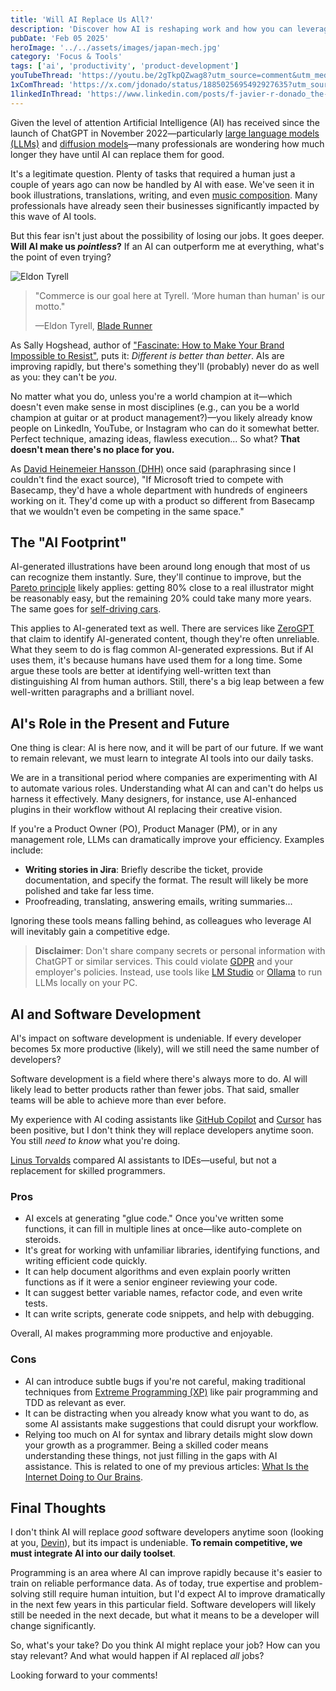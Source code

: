 ```yaml
---
title: 'Will AI Replace Us All?'
description: 'Discover how AI is reshaping work and how you can leverage it to stay relevant, boost productivity, and enhance creativity'
pubDate: 'Feb 05 2025'
heroImage: '../../assets/images/japan-mech.jpg'
category: 'Focus & Tools'
tags: ['ai', 'productivity', 'product-development']
youTubeThread: 'https://youtu.be/2gTkpQZwag8?utm_source=comment&utm_medium=jdonado-com'
1xComThread: 'https://x.com/jdonado/status/1885025695492927635?utm_source=comment&utm_medium=jdonado-com'
1linkedInThread: 'https://www.linkedin.com/posts/f-javier-r-donado_the-human-side-of-technical-leadership-activity-7290444350969266176-aw2l?utm_source=comment&utm_medium=jdonado-com'
---
```



Given the level of attention Artificial Intelligence (AI) has received since the launch of ChatGPT in November 2022—particularly [large language models (LLMs)](https://en.wikipedia.org/wiki/Large_language_model) and [diffusion models](https://en.wikipedia.org/wiki/Diffusion_model)—many professionals are wondering how much longer they have until AI can replace them for good.

It's a legitimate question. Plenty of tasks that required a human just a couple of years ago can now be handled by AI with ease. We've seen it in book illustrations, translations, writing, and even [music composition](https://www.udio.com). Many professionals have already seen their businesses significantly impacted by this wave of AI tools.

But this fear isn't just about the possibility of losing our jobs. It goes deeper. **Will AI make us _pointless_?** If an AI can outperform me at everything, what's the point of even trying?

<Image src={tyrell} alt='Eldon Tyrell' />

> "Commerce is our goal here at Tyrell. ‘More human than human' is our motto."
>
> —Eldon Tyrell, [Blade Runner](https://www.imdb.com/title/tt0083658/)

As Sally Hogshead, author of ["Fascinate: How to Make Your Brand Impossible to Resist"](https://www.goodreads.com/book/show/25816700-fascinate), puts it: _Different is better than better_. AIs are improving rapidly, but there's something they'll (probably) never do as well as you: they can't be _you_.

No matter what you do, unless you're a world champion at it—which doesn't even make sense in most disciplines (e.g., can you be a world champion at guitar or at product management?)—you likely already know people on LinkedIn, YouTube, or Instagram who can do it somewhat better. Perfect technique, amazing ideas, flawless execution... So what? **That doesn't mean there's no place for you.**

As [David Heinemeier Hansson (DHH)](https://en.wikipedia.org/wiki/David_Heinemeier_Hansson) once said (paraphrasing since I couldn't find the exact source), "If Microsoft tried to compete with Basecamp, they'd have a whole department with hundreds of engineers working on it. They'd come up with a product so different from Basecamp that we wouldn't even be competing in the same space."

## The "AI Footprint"

AI-generated illustrations have been around long enough that most of us can recognize them instantly. Sure, they'll continue to improve, but the [Pareto principle](https://en.wikipedia.org/wiki/Pareto_principle) likely applies: getting 80% close to a real illustrator might be reasonably easy, but the remaining 20% could take many more years. The same goes for [self-driving cars](https://www.verdict.co.uk/fully-self-driving-cars-unlikely-before-2035-experts-predict/).

This applies to AI-generated text as well. There are services like [ZeroGPT](https://www.zerogpt.com/) that claim to identify AI-generated content, though they're often unreliable. What they seem to do is flag common AI-generated expressions. But if AI uses them, it's because humans have used them for a long time. Some argue these tools are better at identifying well-written text than distinguishing AI from human authors. Still, there's a big leap between a few well-written paragraphs and a brilliant novel.

## AI's Role in the Present and Future

One thing is clear: AI is here now, and it will be part of our future. If we want to remain relevant, we must learn to integrate AI tools into our daily tasks.

We are in a transitional period where companies are experimenting with AI to automate various roles. Understanding what AI can and can't do helps us harness it effectively. Many designers, for instance, use AI-enhanced plugins in their workflow without AI replacing their creative vision.

If you're a Product Owner (PO), Product Manager (PM), or in any management role, LLMs can dramatically improve your efficiency. Examples include:

- **Writing stories in Jira**: Briefly describe the ticket, provide documentation, and specify the format. The result will likely be more polished and take far less time.
- Proofreading, translating, answering emails, writing summaries...

Ignoring these tools means falling behind, as colleagues who leverage AI will inevitably gain a competitive edge.

> **Disclaimer**: Don't share company secrets or personal information with ChatGPT or similar services. This could violate [GDPR](https://gdpr-info.eu/) and your employer's policies. Instead, use tools like [LM Studio](https://lmstudio.ai/) or [Ollama](https://ollama.com/) to run LLMs locally on your PC.

## AI and Software Development

AI's impact on software development is undeniable. If every developer becomes 5x more productive (likely), will we still need the same number of developers?

Software development is a field where there's always more to do. AI will likely lead to better products rather than fewer jobs. That said, smaller teams will be able to achieve more than ever before.

My experience with AI coding assistants like [GitHub Copilot](https://github.com/features/copilot) and [Cursor](https://www.cursor.com/) has been positive, but I don't think they will replace developers anytime soon. You still _need to know_ what you're doing.

[Linus Torvalds](https://www.youtube.com/watch?v=4WCTGycBceg) compared AI assistants to IDEs—useful, but not a replacement for skilled programmers.

### Pros

- AI excels at generating "glue code." Once you've written some functions, it can fill in multiple lines at once—like auto-complete on steroids.
- It's great for working with unfamiliar libraries, identifying functions, and writing efficient code quickly.
- It can help document algorithms and even explain poorly written functions as if it were a senior engineer reviewing your code.
- It can suggest better variable names, refactor code, and even write tests.
- It can write scripts, generate code snippets, and help with debugging.

Overall, AI makes programming more productive and enjoyable.

### Cons

- AI can introduce subtle bugs if you're not careful, making traditional techniques from [Extreme Programming (XP)](https://en.wikipedia.org/wiki/Extreme_programming) like pair programming and TDD as relevant as ever.
- It can be distracting when you already know what you want to do, as some AI assistants make suggestions that could disrupt your workflow.
- Relying too much on AI for syntax and library details might slow down your growth as a programmer. Being a skilled coder means understanding these things, not just filling in the gaps with AI assistance. This is related to one of my previous articles: [What Is the Internet Doing to Our Brains](/post/2024-12-18-what-the-internet-is-doing-to-our-brains/).

## Final Thoughts

I don't think AI will replace _good_ software developers anytime soon (looking at you, [Devin](https://devin.ai/)), but its impact is undeniable. **To remain competitive, we must integrate AI into our daily toolset**.

Programming is an area where AI can improve rapidly because it's easier to train on reliable performance data. As of today, true expertise and problem-solving still require human intuition, but I'd expect AI to improve dramatically in the next few years in this particular field. Software developers will likely still be needed in the next decade, but what it means to be a developer will change significantly.

So, what's your take? Do you think AI might replace your job? How can you stay relevant? And what would happen if AI replaced _all_ jobs?

Looking forward to your comments!

